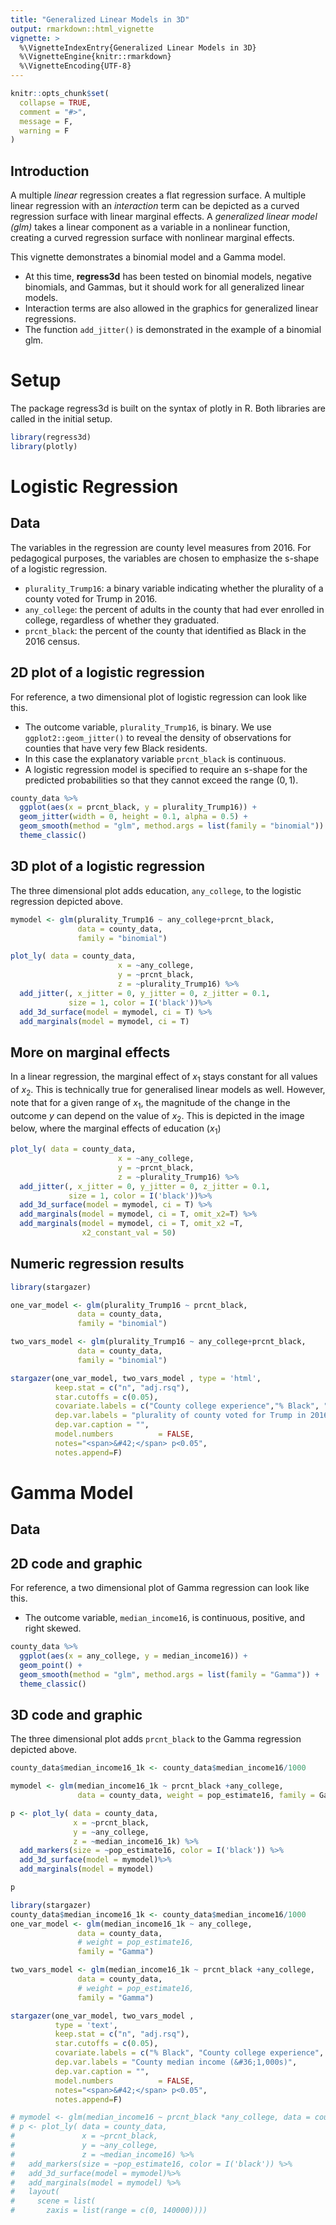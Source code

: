 ```yaml
---
title: "Generalized Linear Models in 3D"
output: rmarkdown::html_vignette
vignette: >
  %\VignetteIndexEntry{Generalized Linear Models in 3D}
  %\VignetteEngine{knitr::rmarkdown}
  %\VignetteEncoding{UTF-8}
---
```


```r
knitr::opts_chunk$set(
  collapse = TRUE,
  comment = "#>",
  message = F,
  warning = F
)
```

## Introduction

A multiple *linear* regression creates a flat regression surface. A multiple linear regression with an *interaction* term can be depicted as a curved regression surface with linear marginal effects. A *generalized linear model (glm)* takes a linear component as a variable in a nonlinear function, creating a curved regression surface with nonlinear marginal effects. 

This vignette demonstrates a binomial model and a Gamma model. 

* At this time, __regress3d__ has been tested on binomial models, negative binomials, and Gammas, but it should work for all generalized linear models. 
* Interaction terms are also allowed in the graphics for generalized linear regressions.
* The function `add_jitter()` is demonstrated in the example of a binomial glm. 

# Setup

The package regress3d is built on the syntax of plotly in R. Both libraries are called in the initial setup.

```r
library(regress3d)
library(plotly)
```


# Logistic Regression

## Data

The variables in the regression are county level measures from 2016. For pedagogical purposes, the variables are chosen to emphasize the s-shape of a logistic regression.

* `plurality_Trump16`: a binary variable indicating whether the plurality of a county voted for Trump in 2016.
* `any_college`: the percent of adults in the county that had ever enrolled in college, regardless of whether they graduated.
* `prcnt_black`: the percent of the county that identified as Black in the 2016 census. 

## 2D plot of a logistic regression

For reference, a two dimensional plot of logistic regression can look like this. 

* The outcome variable, `plurality_Trump16`, is binary. We use `ggplot2::geom_jitter()` to reveal the density of observations for counties that have very few Black residents. 
* In this case the explanatory variable `prcnt_black` is continuous. 
* A logistic regression model is specified to require an s-shape for the predicted probabilities so that they cannot exceed the range $(0,1)$.

```r
county_data %>%
  ggplot(aes(x = prcnt_black, y = plurality_Trump16)) +
  geom_jitter(width = 0, height = 0.1, alpha = 0.5) + 
  geom_smooth(method = "glm", method.args = list(family = "binomial")) +
  theme_classic()
```

## 3D plot of a logistic regression

The three dimensional plot adds education, `any_college`, to the logistic regression depicted above. 

```r
mymodel <- glm(plurality_Trump16 ~ any_college+prcnt_black, 
               data = county_data, 
               family = "binomial")

plot_ly( data = county_data,
                        x = ~any_college,
                        y = ~prcnt_black,
                        z = ~plurality_Trump16) %>%
  add_jitter(, x_jitter = 0, y_jitter = 0, z_jitter = 0.1,
             size = 1, color = I('black'))%>%
  add_3d_surface(model = mymodel, ci = T) %>%
  add_marginals(model = mymodel, ci = T) 

```

## More on marginal effects

In a linear regression, the marginal effect of $x_1$ stays constant for all values of $x_2$. This is technically true for generalised linear models as well. However, note that for a given range of $x_1$, the magnitude of the change in the outcome $y$ can depend on the value of $x_2$. This is depicted in the image below, where the marginal effects of education ($x_1$)

```r
plot_ly( data = county_data,
                        x = ~any_college,
                        y = ~prcnt_black,
                        z = ~plurality_Trump16) %>%
  add_jitter(, x_jitter = 0, y_jitter = 0, z_jitter = 0.1,
             size = 1, color = I('black'))%>%
  add_3d_surface(model = mymodel, ci = T) %>%
  add_marginals(model = mymodel, ci = T, omit_x2=T) %>%
  add_marginals(model = mymodel, ci = T, omit_x2 =T,
                x2_constant_val = 50) 


```

## Numeric regression results


```r
library(stargazer)

one_var_model <- glm(plurality_Trump16 ~ prcnt_black, 
               data = county_data, 
               family = "binomial")

two_vars_model <- glm(plurality_Trump16 ~ any_college+prcnt_black, 
               data = county_data, 
               family = "binomial")

stargazer(one_var_model, two_vars_model , type = 'html',
          keep.stat = c("n", "adj.rsq"),
          star.cutoffs = c(0.05),
          covariate.labels = c("County college experience","% Black", "Constant"),
          dep.var.labels = "plurality of county voted for Trump in 2016",
          dep.var.caption = "",
          model.numbers          = FALSE, 
          notes="<span>&#42;</span> p<0.05",
          notes.append=F)
```



# Gamma Model

## Data

## 2D code and graphic

For reference, a two dimensional plot of Gamma regression can look like this. 

* The outcome variable, `median_income16`, is continuous, positive, and right skewed. 

```r
county_data %>%
  ggplot(aes(x = any_college, y = median_income16)) +
  geom_point() + 
  geom_smooth(method = "glm", method.args = list(family = "Gamma")) +
  theme_classic()
```

## 3D code and graphic

The three dimensional plot adds `prcnt_black` to the Gamma regression depicted above. 

```r
county_data$median_income16_1k <- county_data$median_income16/1000

mymodel <- glm(median_income16_1k ~ prcnt_black +any_college, 
               data = county_data, weight = pop_estimate16, family = Gamma)

p <- plot_ly( data = county_data,
              x = ~prcnt_black,
              y = ~any_college,
              z = ~median_income16_1k) %>%
  add_markers(size = ~pop_estimate16, color = I('black')) %>%
  add_3d_surface(model = mymodel)%>%
  add_marginals(model = mymodel) 

p
```



```r
library(stargazer)
county_data$median_income16_1k <- county_data$median_income16/1000
one_var_model <- glm(median_income16_1k ~ any_college, 
               data = county_data, 
               # weight = pop_estimate16,
               family = "Gamma")

two_vars_model <- glm(median_income16_1k ~ prcnt_black +any_college, 
               data = county_data, 
               # weight = pop_estimate16,
               family = "Gamma")

stargazer(one_var_model, two_vars_model , 
          type = 'text',
          keep.stat = c("n", "adj.rsq"),
          star.cutoffs = c(0.05),
          covariate.labels = c("% Black", "County college experience", "Constant"),
          dep.var.labels = "County median income (&#36;1,000s)",
          dep.var.caption = "",
          model.numbers          = FALSE, 
          notes="<span>&#42;</span> p<0.05",
          notes.append=F)
```


```r
# mymodel <- glm(median_income16 ~ prcnt_black *any_college, data = county_data, family = Gamma)
# p <- plot_ly( data = county_data,
#               x = ~prcnt_black,
#               y = ~any_college,
#               z = ~median_income16) %>%
#   add_markers(size = ~pop_estimate16, color = I('black')) %>%
#   add_3d_surface(model = mymodel)%>%
#   add_marginals(model = mymodel) %>%
#   layout(
#     scene = list(
#       zaxis = list(range = c(0, 140000))))
```
